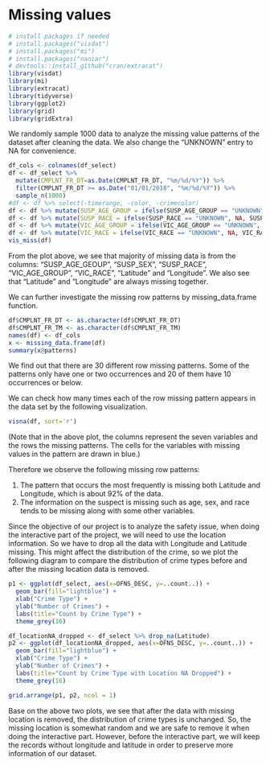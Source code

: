 # Missing values

```r
# install packages if needed
# install.packages("visdat")
# install.packages("mi")
# install.packages("naniar")
# devtools::install_github("cran/extracat")
library(visdat)
library(mi)
library(extracat)
library(tidyverse)
library(ggplot2)
library(grid)
library(gridExtra)
```

We randomly sample 1000 data to analyze the missing value patterns of the dataset after cleaning the data. We also change the "UNKNOWN" entry to NA for convenience.

```r
df_cols <- colnames(df_select)
df <- df_select %>%
  mutate(CMPLNT_FR_DT=as.Date(CMPLNT_FR_DT, "%m/%d/%Y")) %>%
  filter(CMPLNT_FR_DT >= as.Date("01/01/2018", "%m/%d/%Y")) %>% 
  sample_n(1000)
#df <- df %>% select(-timerange, -color, -crimecolor)
df <- df %>% mutate(SUSP_AGE_GROUP = ifelse(SUSP_AGE_GROUP == "UNKNOWN", NA, SUSP_AGE_GROUP))
df <- df %>% mutate(SUSP_RACE = ifelse(SUSP_RACE == "UNKNOWN", NA, SUSP_RACE))
df <- df %>% mutate(VIC_AGE_GROUP = ifelse(VIC_AGE_GROUP == "UNKNOWN", NA, VIC_AGE_GROUP))
df <- df %>% mutate(VIC_RACE = ifelse(VIC_RACE == "UNKNOWN", NA, VIC_RACE))
vis_miss(df)
```

From the plot above, we see that majority of missing data is from the columns: "SUSP_AGE_GEOUP", "SUSP_SEX", "SUSP_RACE", "VIC_AGE_GROUP", "VIC_RACE", "Latitude" and "Longitude". We also see that "Latitude" and "Longitude" are always missing together. 

We can further investigate the missing row patterns by missing_data.frame function.

```r
df$CMPLNT_FR_DT <- as.character(df$CMPLNT_FR_DT)
df$CMPLNT_FR_TM <- as.character(df$CMPLNT_FR_TM)
names(df) <- df_cols
x <- missing_data.frame(df)
summary(x@patterns) 
```

We find out that there are 30 different row missing patterns. Some of the patterns only have one or two occurrences and 20 of them have 10 occurrences or below.

We can check how many times each of the row missing pattern appears in the data set by the following visualization.

```r
visna(df, sort='r')
```

(Note that in the above plot, the columns represent the seven variables and the rows the missing patterns. The cells for the variables with missing values in the pattern are drawn in blue.)

Therefore we observe the following missing row patterns:

1. The pattern that occurs the most frequently is missing both Latitude and Longitude, which is about 92% of the data.
2. The information on the suspect is missing such as age, sex, and race tends to be missing along with some other variables.

Since the objective of our project is to analyze the safety issue, when doing the interactive part of the project, we will need to use the location information. So we have to drop all the data with Longitude and Latitude missing. This might affect the distribution of the crime, so we plot the following diagram to compare the distribution of crime types before and after the missing location data is removed.

```r
p1 <- ggplot(df_select, aes(x=OFNS_DESC, y=..count..)) +
  geom_bar(fill="lightblue") + 
  xlab("Crime Type") +
  ylab("Number of Crimes") +
  labs(title="Count by Crime Type") + 
  theme_grey(16)

df_locationNA_dropped <- df_select %>% drop_na(Latitude)
p2 <- ggplot(df_locationNA_dropped, aes(x=OFNS_DESC, y=..count..)) +
  geom_bar(fill="lightblue") +
  xlab("Crime Type") +
  ylab("Number of Crimes") +
  labs(title="Count by Crime Type with Location NA Dropped") + 
  theme_grey(16)

grid.arrange(p1, p2, ncol = 1)
```

Base on the above two plots, we see that after the data with missing location is removed, the distribution of crime types is unchanged. So, the missing location is somewhat random and we are safe to remove it when doing the interactive part. However, before the interactive part, we will keep the records without longitude and latitude in order to preserve more information of our dataset.

